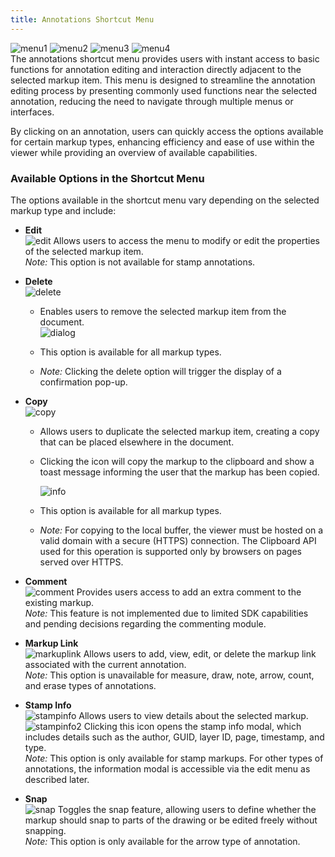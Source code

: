 ```yaml
---
title: Annotations Shortcut Menu
---
```



<div style={{display: "flex"}}>
<img width={"150px"} src={menu1} alt="menu1"/>
<img width={"150px"} src={menu2} alt="menu2"/>
<img width={"150px"} src={menu3} alt="menu3"/>
<img width={"150px"} src={menu4} alt="menu4"/>
</div>
The annotations shortcut menu provides users with instant access to basic functions for annotation editing and interaction directly adjacent to the selected markup item. This menu is designed to streamline the annotation editing process by presenting commonly used functions near the selected annotation, reducing the need to navigate through multiple menus or interfaces.

By clicking on an annotation, users can quickly access the options available for certain markup types, enhancing efficiency and ease of use within the viewer while providing an overview of available capabilities.

### Available Options in the Shortcut Menu
The options available in the shortcut menu vary depending on the selected markup type and include:

- **Edit**  
    <img src={edit} alt="edit" />
  Allows users to access the menu to modify or edit the properties of the selected markup item.  
  *Note:* This option is not available for stamp annotations.

- **Delete**  
    <img src={del} alt="delete" />
  - Enables users to remove the selected markup item from the document.  
    <img src={dialog} alt="dialog" />

  - This option is available for all markup types.  
  - *Note:* Clicking the delete option will trigger the display of a confirmation pop-up.

- **Copy**  
    <img src={copy} alt="copy" />
  - Allows users to duplicate the selected markup item, creating a copy that can be placed elsewhere in the document.  
  - Clicking the icon will copy the markup to the clipboard and show a toast message informing the user that the markup has been copied.  
    
    <img src={info} alt="info" />
  - This option is available for all markup types.  
  - *Note:* For copying to the local buffer, the viewer must be hosted on a valid domain with a secure (HTTPS) connection. The Clipboard API used for this operation is supported only by browsers on pages served over HTTPS.

- **Comment**  
    <img src={comment} alt="comment" />
  Provides users access to add an extra comment to the existing markup.  
  *Note:* This feature is not implemented due to limited SDK capabilities and pending decisions regarding the commenting module.

- **Markup Link**  
    <img src={markuplink} alt="markuplink" />
  Allows users to add, view, edit, or delete the markup link associated with the current annotation.  
  *Note:* This option is unavailable for measure, draw, note, arrow, count, and erase types of annotations.

- **Stamp Info**  
    <img src={stampinfo} alt="stampinfo" />
  Allows users to view details about the selected markup.  
    <img src={stampinfo2} alt="stampinfo2" />
  Clicking this icon opens the stamp info modal, which includes details such as the author, GUID, layer ID, page, timestamp, and type.  
  *Note:* This option is only available for stamp markups. For other types of annotations, the information modal is accessible via the edit menu as described later.

- **Snap**  
    <img src={snap} alt="snap" />
  Toggles the snap feature, allowing users to define whether the markup should snap to parts of the drawing or be edited freely without snapping.  
  *Note:* This option is only available for the arrow type of annotation.
